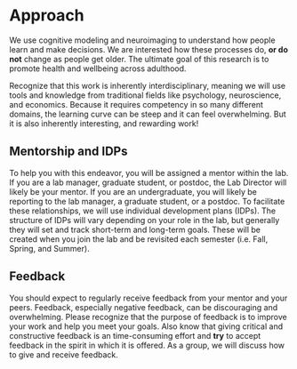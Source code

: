 # Approach

We use cognitive modeling and neuroimaging to understand how people learn and make decisions. We are interested how these processes do, __or do not__ change as people get older. The ultimate goal of this research is to promote health and wellbeing across adulthood.

Recognize that this work is inherently interdisciplinary, meaning we will use tools and knowledge from traditional fields like psychology, neuroscience, and economics. Because it requires competency in so many different domains, the learning curve can be steep and it can feel overwhelming. But it is also inherently interesting, and rewarding work! 

## Mentorship and IDPs

To help you with this endeavor, you will be assigned a mentor within the lab. If you are a lab manager, graduate student, or postdoc, the Lab Director will likely be your mentor. If you are an undergraduate, you will likely be reporting to the lab manager, a graduate student, or a postdoc. To facilitate these relationships, we will use individual development plans (IDPs). The structure of IDPs will vary depending on your role in the lab, but generally they will set and track short-term and long-term goals. These will be created when you join the lab and be revisited each semester (i.e. Fall, Spring, and Summer).

## Feedback

You should expect to regularly receive feedback from your mentor and your peers. Feedback, especially negative feedback, can be discouraging and overwhelming. Please recognize that the purpose of feedback is to improve your work and help you meet your goals. Also know that giving critical and constructive feedback is an time-consuming effort and **try** to accept feedback in the spirit in which it is offered. As a group, we will discuss how to give and receive feedback.
